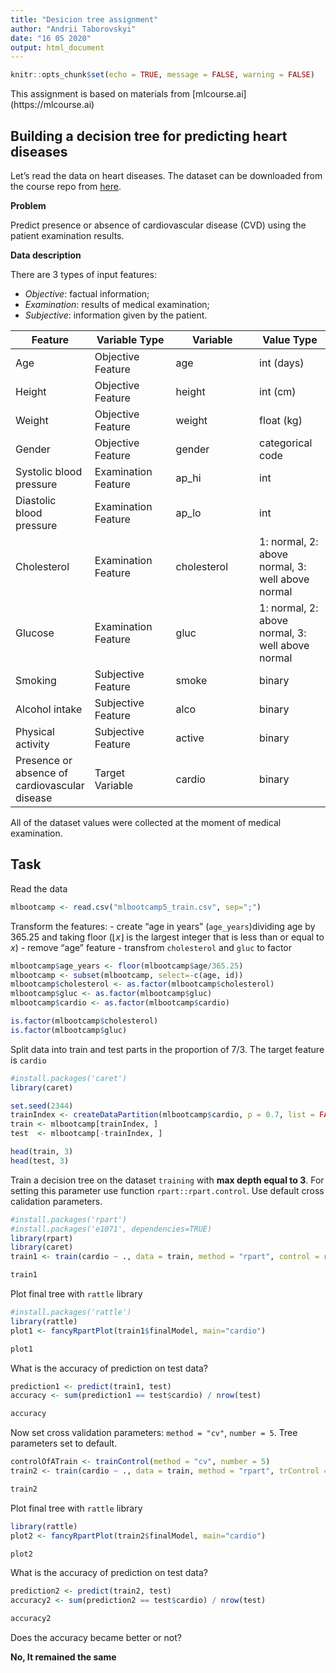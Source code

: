 ```yaml
---
title: "Desicion tree assignment"
author: "Andrii Taborovskyi"
date: "16 05 2020"
output: html_document
---
```


```r
knitr::opts_chunk$set(echo = TRUE, message = FALSE, warning = FALSE)
```

This assignment is based on materials from [mlcourse.ai] (https://mlcourse.ai)

## Building a decision tree for predicting heart diseases

Let's read the data on heart diseases. The dataset can be downloaded from the course repo from [here](https://www.dropbox.com/s/kr1d9vsnax5wxfo/mlbootcamp5_train.csv?dl=0).

**Problem**

Predict presence or absence of cardiovascular disease (CVD) using the patient examination results.

**Data description**

There are 3 types of input features:

- *Objective*: factual information;
- *Examination*: results of medical examination;
- *Subjective*: information given by the patient.

| Feature | Variable Type | Variable      | Value Type |
|---------|--------------|---------------|------------|
| Age | Objective Feature | age | int (days) |
| Height | Objective Feature | height | int (cm) |
| Weight | Objective Feature | weight | float (kg) |
| Gender | Objective Feature | gender | categorical code |
| Systolic blood pressure | Examination Feature | ap_hi | int |
| Diastolic blood pressure | Examination Feature | ap_lo | int |
| Cholesterol | Examination Feature | cholesterol | 1: normal, 2: above normal, 3: well above normal |
| Glucose | Examination Feature | gluc | 1: normal, 2: above normal, 3: well above normal |
| Smoking | Subjective Feature | smoke | binary |
| Alcohol intake | Subjective Feature | alco | binary |
| Physical activity | Subjective Feature | active | binary |
| Presence or absence of cardiovascular disease | Target Variable | cardio | binary |

All of the dataset values were collected at the moment of medical examination.

## Task

Read the data
```r
mlbootcamp <- read.csv("mlbootcamp5_train.csv", sep=";")
```

Transform the features: 
- create "age in years" (`age_years`)dividing age by 365.25 and taking floor ($\lfloor{x}\rfloor$ is the largest integer that is less than or equal to $x$)
- remove "age" feature
- transfrom `cholesterol` and `gluc` to factor

```r
mlbootcamp$age_years <- floor(mlbootcamp$age/365.25)
mlbootcamp <- subset(mlbootcamp, select=-c(age, id))
mlbootcamp$cholesterol <- as.factor(mlbootcamp$cholesterol)
mlbootcamp$gluc <- as.factor(mlbootcamp$gluc)
mlbootcamp$cardio <- as.factor(mlbootcamp$cardio)

is.factor(mlbootcamp$cholesterol)
is.factor(mlbootcamp$gluc)
```

Split data into train and test parts in the proportion of 7/3.
The target feature is `cardio`

```r
#install.packages('caret')
library(caret)

set.seed(2344)
trainIndex <- createDataPartition(mlbootcamp$cardio, p = 0.7, list = FALSE, times = 1)
train <- mlbootcamp[trainIndex, ]
test  <- mlbootcamp[-trainIndex, ]

head(train, 3)
head(test, 3)
```

Train a decision tree on the dataset `training` with **max depth equal to 3**. For setting this parameter use function `rpart::rpart.control`. Use default cross calidation parameters.

```r
#install.packages('rpart')
#install.packages('e1071', dependencies=TRUE)
library(rpart)
library(caret)
train1 <- train(cardio ~ ., data = train, method = "rpart", control = rpart.control(maxdepth = 3))

train1
```

Plot final tree with `rattle` library

```r
#install.packages('rattle')
library(rattle)
plot1 <- fancyRpartPlot(train1$finalModel, main="cardio")

plot1
```

What is the accuracy of prediction on test data?

```r
prediction1 <- predict(train1, test)
accuracy <- sum(prediction1 == test$cardio) / nrow(test)

accuracy
```
Now set cross validation parameters: `method = "cv"`, `number = 5`. Tree parameters set to default.

```r
controlOfATrain <- trainControl(method = "cv", number = 5)
train2 <- train(cardio ~ ., data = train, method = "rpart", trControl = controlOfATrain)

train2
```

Plot final tree with `rattle` library

```r
library(rattle)
plot2 <- fancyRpartPlot(train2$finalModel, main="cardio")

plot2
```

What is the accuracy of prediction on test data?

```r
prediction2 <- predict(train2, test)
accuracy2 <- sum(prediction2 == test$cardio) / nrow(test)

accuracy2
```
Does the accuracy became better or not?

**No, It remained the same**